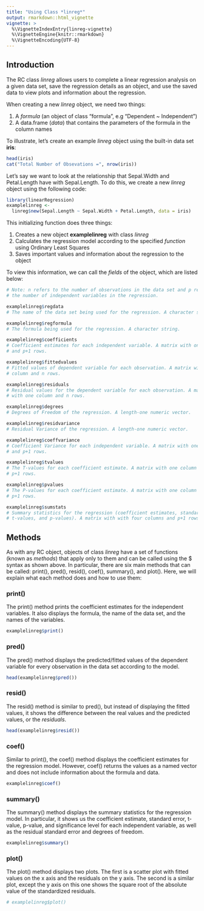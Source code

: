 ```yaml
---
title: "Using Class *linreg*"
output: rmarkdown::html_vignette
vignette: >
  %\VignetteIndexEntry{linreg-vignette}
  %\VignetteEngine{knitr::rmarkdown}
  %\VignetteEncoding{UTF-8}
---
```

## Introduction

The RC class *linreg* allows users to complete a linear regression analysis on
a given data set, save the regression details as an object, and use the saved 
data to view plots and information about the regression.

When creating a new *linreg* object, we need two things:

1) A *formula* (an object of class "formula", e.g "Dependent ~ Independent")
2) A data.frame (*data*) that contains the parameters of the formula in the 
column names

To illustrate, let's create an example *linreg* object using the built-in data
set **iris**:

```r
head(iris)
cat("Total Number of Obsevations =", nrow(iris))
```

Let's say we want to look at the relationship that Sepal.Width and
Petal.Length have with Sepal.Length. To do this, we create a new *linreg* object
using the following code:

```r

library(linearRegression)
examplelinreg <- 
  linreg$new(Sepal.Length ~ Sepal.Width + Petal.Length, data = iris)

```

This initializing function does three things:

1) Creates a new object **examplelinreg** with class *linreg*
2) Calculates the regression model according to the specified *function* using 
Ordinary Least Squares
3) Saves important values and information about the regression to the object

To view this information, we can call the *fields* of the object, which are 
listed below:

```r
# Note: n refers to the number of observations in the data set and p refers to
# the number of independent variables in the regression.

examplelinreg$regdata
# The name of the data set being used for the regression. A character string.

examplelinreg$regformula
# The formula being used for the regression. A character string.

examplelinreg$coefficients 
# Coefficient estimates for each independent variable. A matrix with one column 
# and p+1 rows.

examplelinreg$fittedvalues
# Fitted values of dependent variable for each observation. A matrix with one 
# column and n rows.

examplelinreg$residuals
# Residual values for the dependent variable for each observation. A matrix 
# with one column and n rows.

examplelinreg$degrees 
# Degrees of Freedom of the regression. A length-one numeric vector.

examplelinreg$residvariance 
# Residual Variance of the regression. A length-one numeric vector.

examplelinreg$coeffvariance 
# Coefficient Variance for each independent variable. A matrix with one column 
# and p+1 rows.

examplelinreg$tvalues 
# The T-values for each coefficient estimate. A matrix with one column and 
# p+1 rows.

examplelinreg$pvalues 
# The P-values for each coefficient estimate. A matrix with one column and 
# p+1 rows.

examplelinreg$sumstats 
# Summary statistics for the regression (coefficient estimates, standard errors,
# t-values, and p-values). A matrix with with four columns and p+1 rows.
```

## Methods

As with any RC object, objects of class *linreg* have a set of functions (known
as *methods*) that apply only to them and can be called using the $ syntax as
shown above. In particular, there are six main methods that can be called: 
print(), pred(), resid(), coef(), summary(), and plot(). Here, we will explain 
what each method does and how to use them:

### print()

The print() method prints the coefficient estimates for the independent
variables. It also displays the formula, the name of the data set, and the 
names of the variables.

```r
examplelinreg$print()
```

### pred()

The pred() method displays the predicted/fitted values of the dependent
variable for every observation in the data set according to the model.

```r
head(examplelinreg$pred())
```

### resid()

The resid() method is similar to pred(), but instead of displaying the fitted
values, it shows the difference between the real values and the predicted
values, or the *residuals*.

```r
head(examplelinreg$resid())
```

### coef()

Similar to print(), the coef() method displays the coefficient estimates for
the regression model. However, coef() returns the values as a named vector and
does not include information about the formula and data.

```r
examplelinreg$coef()
```

### summary()

The summary() method displays the summary statistics for the regression model.
In particular, it shows us the coefficient estimate, standard error, t-value,
p-value, and significance level for each independent variable, as well as the
residual standard error and degrees of freedom.

```r
examplelinreg$summary()
```

### plot()

The plot() method displays two plots. The first is a scatter plot with fitted
values on the x axis and the residuals on the y axis. The second is a similar
plot, except the y axis on this one shows the square root of the absolute value
of the standardized residuals.

```r
# examplelinreg$plot()
```
